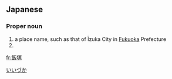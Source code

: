 ==Japanese==
{{ja-kanjitab|いい|つか|k2=づか|yomi=k|r=y}}

===Proper noun===
{{ja-pos|いいづか|proper}}

# a place name, such as that of Īzuka City in [[Fukuoka]] Prefecture
# {{surname|lang=ja|sort=いいづか}}

[[Category:ja:Cities|いいづか]]

[[fr:飯塚]]